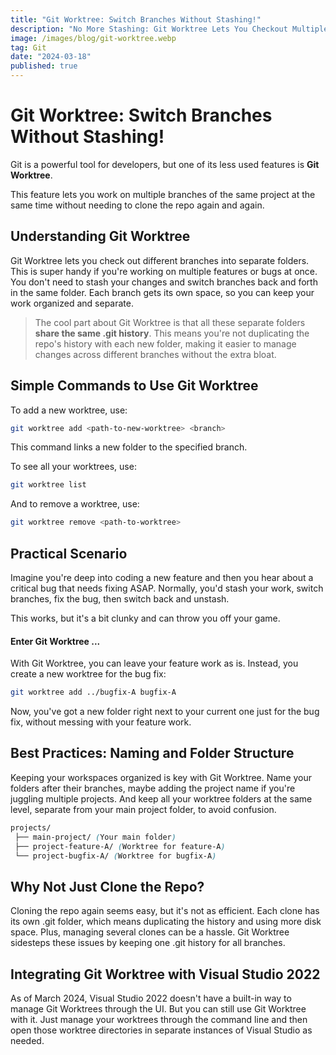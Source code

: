 ```yaml
---
title: "Git Worktree: Switch Branches Without Stashing!"
description: "No More Stashing: Git Worktree Lets You Checkout Multiple Branches at Once."
image: /images/blog/git-worktree.webp
tag: Git
date: "2024-03-18"
published: true
---
```

# Git Worktree: Switch Branches Without Stashing!

Git is a powerful tool for developers, but one of its less used features is **Git Worktree**. 

This feature lets you work on multiple branches of the same project at the same time without needing to clone the repo again and again.

## Understanding Git Worktree

Git Worktree lets you check out different branches into separate folders. This is super handy if you're working on multiple features or bugs at once. You don't need to stash your changes and switch branches back and forth in the same folder. Each branch gets its own space, so you can keep your work organized and separate.

>The cool part about Git Worktree is that all these separate folders **share the same .git history**. This means you're not duplicating the repo's history with each new folder, making it easier to manage changes across different branches without the extra bloat.

## Simple Commands to Use Git Worktree

To add a new worktree, use:
```bash
git worktree add <path-to-new-worktree> <branch>
```
This command links a new folder to the specified branch.

To see all your worktrees, use:
```bash
git worktree list
```

And to remove a worktree, use:
```bash
git worktree remove <path-to-worktree>
```

##  Practical Scenario
Imagine you're deep into coding a new feature and then you hear about a critical bug that needs fixing ASAP. Normally, you'd stash your work, switch branches, fix the bug, then switch back and unstash. 

This works, but it's a bit clunky and can throw you off your game.

#### Enter Git Worktree ...
With Git Worktree, you can leave your feature work as is. Instead, you create a new worktree for the bug fix:
```bash
git worktree add ../bugfix-A bugfix-A
```
Now, you've got a new folder right next to your current one just for the bug fix, without messing with your feature work.

## Best Practices: Naming and Folder Structure
Keeping your workspaces organized is key with Git Worktree. Name your folders after their branches, maybe adding the project name if you're juggling multiple projects. And keep all your worktree folders at the same level, separate from your main project folder, to avoid confusion.
```css
projects/
 ├── main-project/ (Your main folder) 
 ├── project-feature-A/ (Worktree for feature-A) 
 └── project-bugfix-A/ (Worktree for bugfix-A)
```

## Why Not Just Clone the Repo?
Cloning the repo again seems easy, but it's not as efficient. Each clone has its own .git folder, which means duplicating the history and using more disk space. Plus, managing several clones can be a hassle. Git Worktree sidesteps these issues by keeping one .git history for all branches.

## Integrating Git Worktree with Visual Studio 2022

As of  March 2024, Visual Studio 2022 doesn't have a built-in way to manage Git Worktrees through the UI. But you can still use Git Worktree with it. Just manage your worktrees through the command line and then open those worktree directories in separate instances of Visual Studio as needed.